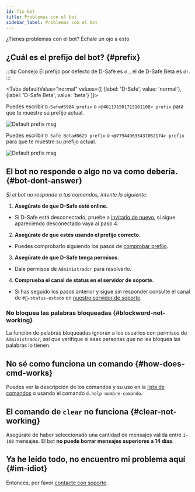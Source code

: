 ```yaml
---
id: fix-bot
title: Problemas con el bot
sidebar_label: Problemas con el bot
---
```


¿Tienes problemas con el bot? Échale un ojo a esto

## ¿Cuál es el prefijo del bot? {#prefix}
:::tip Consejo
El prefijo por defecto de D-Safe es `d.`, el de D-Safe Beta es `d!`.
:::

<Tabs
  defaultValue="normal"
  values={[
    {label: 'D-Safe', value: 'normal'},
    {label: 'D-Safe Beta', value: 'beta'}
  ]}>
  <TabItem value="normal">

  Puedes escribir `D-Safe#5984 prefix` o ``<@461171501715161108> prefix`` para que te muestre su prefijo actual.

  ![Default prefix msg](https://media.discordapp.net/attachments/585838930700533774/779475164937191494/unknown.png)

  </TabItem>

  <TabItem value="beta">

  Puedes escribir `D-Safe Beta#8629 prefix` o ``<@779449695437062174> prefix`` para que te muestre su prefijo actual.

  ![Default prefix msg](https://media.discordapp.net/attachments/585838930700533774/779475164937191494/unknown.png)

  </TabItem>
</Tabs>

## El bot no responde o algo no va como debería. {#bot-dont-answer}
*Si el bot no responde a tus comandos, intente lo siguiente:*

1. **Asegúrate de que D-Safe esté online.**
  * Si D-Safe está desconectado, pruebe a [invitarlo de nuevo](intro/invite.md), si sigue apareciendo desconectado vaya al paso 4.

2. **Asegúrate de que estés usando el prefijo correcto.**
  * Puedes comprobarlo siguiendo los pasos de [comprobar prefijo](#prefix).

3. **Asegúrate de que D-Safe tenga permisos.**
  * Dale permisos de `Administrador` para resolverlo.

4. **Comprueba el canal de status en el servidor de soporte.**
  * Si has seguido los pasos anterior y sigue sin responder consulte el canal de `#🚦▹status-estado` en [nuestro servidor de soporte](troubleshooting/support.mdx).

### No bloquea las palabras bloqueadas {#blockword-not-working}
La función de palabras bloqueadas ignoran a los usuarios con permisos de `Administrador`, así que verifique si esas personas que no les bloquea las palabras lo tienen.

## No sé como funciona un comando {#how-does-cmd-works}
Puedes ver la descripción de los comandos y su uso en la [lista de comandos](basics/commands.mdx) o usando el comando ``d.help nombre-comando``.

## El comando de `clear` no funciona {#clear-not-working}
Asegúrate de haber seleccionado una cantidad de mensajes válida entre `1-100` mensajes. El bot **no puede borrar mensajes superiores a 14 días**.

## Ya he leído todo, no encuentro mi problema aquí {#im-idiot}
Entonces, por favor [contacte con soporte](troubleshooting/support.mdx).